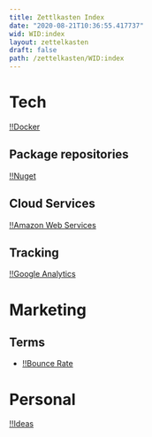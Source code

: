 ```yaml
---
title: Zettlkasten Index
date: "2020-08-21T10:36:55.417737"
wid: WID:index
layout: zettelkasten
draft: false
path: /zettelkasten/WID:index
---
```


Tech
====

[!!Docker](WID:20200710073759-docker)

Package repositories
--------------------

[!!Nuget](WID:20200728215938-nuget)

Cloud Services
--------------

[!!Amazon Web Services](WID:20200803144816-aws)

Tracking
--------

[!!Google Analytics](WID:20200812160510-google_analytics)

Marketing
=========

Terms
-----

-   [!!Bounce Rate](WID:20200812182231-bounce_rate)

Personal
========

[!!Ideas](WID:20200710152803-ideas)
